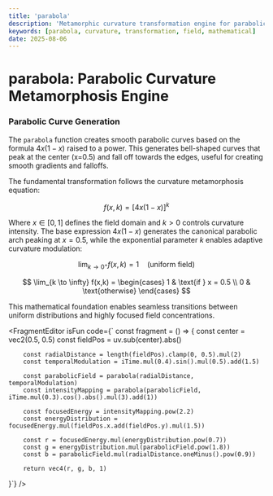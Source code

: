 ```yaml
---
title: 'parabola'
description: 'Metamorphic curvature transformation engine for parabolic field generation'
keywords: [parabola, curvature, transformation, field, mathematical]
date: 2025-08-06
---
```



# parabola: Parabolic Curvature Metamorphosis Engine

### Parabolic Curve Generation

The `parabola` function creates smooth parabolic curves based on the formula $4x(1-x)$ raised to a power. This generates bell-shaped curves that peak at the center (x=0.5) and fall off towards the edges, useful for creating smooth gradients and falloffs.

The fundamental transformation follows the curvature metamorphosis equation:

$$
f(x, k) = [4x(1-x)]^k
$$

Where $x \in [0,1]$ defines the field domain and $k > 0$ controls curvature intensity. The base expression $4x(1-x)$ generates the canonical parabolic arch peaking at $x = 0.5$, while the exponential parameter $k$ enables adaptive curvature modulation:

$$
\lim_{k \to 0^+} f(x,k) = 1 \quad \text{(uniform field)}
$$

$$
\lim_{k \to \infty} f(x,k) = \begin{cases}
1 & \text{if } x = 0.5 \\
0 & \text{otherwise}
\end{cases}
$$

This mathematical foundation enables seamless transitions between uniform distributions and highly focused field concentrations.

<FragmentEditor
        isFun
        code={`
const fragment = () => {
        const center = vec2(0.5, 0.5)
        const fieldPos = uv.sub(center).abs()
        
        const radialDistance = length(fieldPos).clamp(0, 0.5).mul(2)
        const temporalModulation = iTime.mul(0.4).sin().mul(0.5).add(1.5)
        
        const parabolicField = parabola(radialDistance, temporalModulation)
        const intensityMapping = parabola(parabolicField, iTime.mul(0.3).cos().abs().mul(3).add(1))
        
        const focusedEnergy = intensityMapping.pow(2.2)
        const energyDistribution = focusedEnergy.mul(fieldPos.x.add(fieldPos.y).mul(1.5))
        
        const r = focusedEnergy.mul(energyDistribution.pow(0.7))
        const g = energyDistribution.mul(parabolicField.pow(1.8))
        const b = parabolicField.mul(radialDistance.oneMinus().pow(0.9))
        
        return vec4(r, g, b, 1)
}`}
/>
